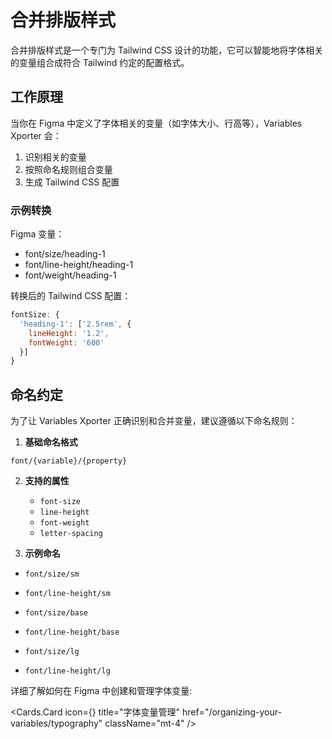 
# 合并排版样式

合并排版样式是一个专门为 Tailwind CSS 设计的功能，它可以智能地将字体相关的变量组合成符合 Tailwind 约定的配置格式。

## 工作原理

当你在 Figma 中定义了字体相关的变量（如字体大小、行高等），Variables Xporter 会：

1. 识别相关的变量
2. 按照命名规则组合变量
3. 生成 Tailwind CSS 配置

### 示例转换

Figma 变量：
- font/size/heading-1
- font/line-height/heading-1
- font/weight/heading-1


转换后的 Tailwind CSS 配置：
```js
fontSize: {
  'heading-1': ['2.5rem', {
    lineHeight: '1.2',
    fontWeight: '600'
  }]
}
```

## 命名约定

为了让 Variables Xporter 正确识别和合并变量，建议遵循以下命名规则：

1. **基础命名格式**

`font/{variable}/{property}`


2. **支持的属性**
   - `font-size`
   - `line-height`
   - `font-weight`
   - `letter-spacing`

3. **示例命名**

- `font/size/sm`
- `font/line-height/sm`

- `font/size/base`
- `font/line-height/base`

- `font/size/lg`
- `font/line-height/lg`

详细了解如何在 Figma 中创建和管理字体变量:

  <Cards.Card
    icon={<Type  />}
    title="字体变量管理"
    href="/organizing-your-variables/typography"
    className="mt-4"
  />
